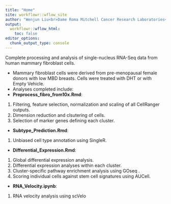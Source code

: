```yaml
---
title: "Home"
site: workflowr::wflow_site
author: "Wenjun Liu<br>Dame Roma Mitchell Cancer Research Laboratories<br>Adelaide Medical School<br>University of Adelaide"
output:
  workflowr::wflow_html:
    toc: false
editor_options:
  chunk_output_type: console
---
```


Complete processing and analysis of single-nucleus RNA-Seq data from human mammary fibroblast cells.

* Mammary fibroblast cells were derived from pre-menopausal female donors with low MBD breasts. Cells were treated with DHT or with Empty Vehicle.
* Analyses completed include:
+ **Preprocess_fibro_from10x.Rmd**: 
1. Filtering, feature selection, normalization and scaling of all CellRanger outputs.
2. Dimension reduction and clsutering of cells. 
3. Selection of marker genes defining each cluster.

+ **Subtype_Prediction.Rmd**:
1. Unbiased cell type annotation using SingleR.

+ **Differential_Expression.Rmd**:
1. Global differential expression analysis. 
2. Differential expression analyses within each cluster. 
3. Cluster-specific pathway enrichment analysis using GOseq . 
4. Scoring individual cells against stem cell signatures using AUCell.

+ **RNA_Velocity.ipynb**: 
1. RNA velocity analysis using scVelo

